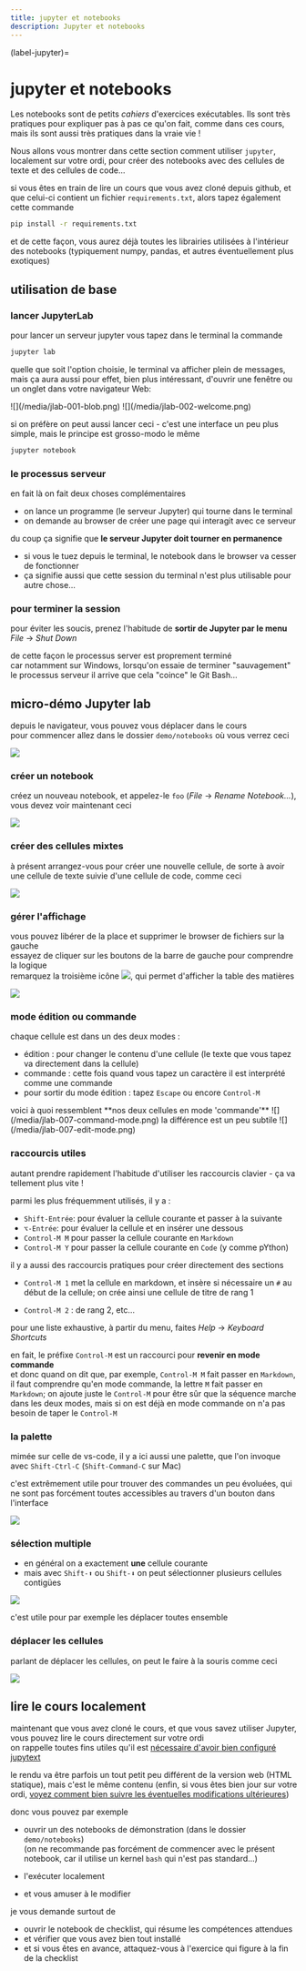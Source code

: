 ```yaml
---
title: jupyter et notebooks
description: Jupyter et notebooks
---
```



<SidebarToggle />

(label-jupyter)=
# jupyter et notebooks

Les notebooks sont de petits *cahiers* d'exercices exécutables. Ils sont très
pratiques pour expliquer pas à pas ce qu'on fait, comme dans ces cours, mais ils
sont aussi très pratiques dans la vraie vie !

Nous allons vous montrer dans cette section comment utiliser `jupyter`,
localement sur votre ordi, pour créer des notebooks avec des cellules de texte
et des cellules de code...

<Admonition title="dépendances supplémentaires" type="note">

si vous êtes en train de lire un cours que vous avez cloné depuis github, et que
celui-ci contient un fichier `requirements.txt`, alors tapez également cette
commande

```bash
pip install -r requirements.txt
```

et de cette façon, vous aurez déjà toutes les librairies utilisées à l'intérieur
des notebooks (typiquement numpy, pandas, et autres éventuellement plus
exotiques)
</Admonition>

## utilisation de base

### lancer JupyterLab

pour lancer un serveur jupyter vous tapez dans le terminal la commande

```bash
jupyter lab
```

quelle que soit l'option choisie, le terminal va afficher plein de messages, 
mais ça aura aussi pour effet, bien plus intéressant, d'ouvrir une fenêtre ou un onglet dans votre navigateur Web:

<CardGrid>
  <Card title="le serveur se lance dans le terminal">
    ![](/media/jlab-001-blob.png)
  </Card>
  <Card title="mais ça ouvre aussi une page dans votre browser web">
    ![](/media/jlab-002-welcome.png)
  </Card>
</CardGrid>

<Admonition title="notebook classic" type="tip" collapsible extras="admonition-small">

si on préfère on peut aussi lancer ceci - c'est une interface un peu plus simple, mais le principe est grosso-modo le même

```bash
jupyter notebook
```
</Admonition>

### le processus serveur

en fait là on fait deux choses complémentaires

* on lance un programme (le serveur Jupyter) qui tourne dans le terminal
* on demande au browser de créer une page qui interagit avec ce serveur

du coup ça signifie que **le serveur Jupyter doit tourner en permanence**

* si vous le tuez depuis le terminal, le notebook dans le browser va cesser de fonctionner
* ça signifie aussi que cette session du terminal n'est plus utilisable pour autre chose…

### pour terminer la session

pour éviter les soucis, prenez l'habitude de **sortir de Jupyter par le menu** *File* → *Shut Down*

de cette façon le processus server est proprement terminé  
car notamment sur Windows, lorsqu'on essaie de terminer "sauvagement" le processus serveur il arrive que cela "coince" le Git Bash...

## micro-démo Jupyter lab

depuis le navigateur, vous pouvez vous déplacer dans le cours  
pour commencer allez dans le dossier `demo/notebooks` où vous verrez ceci

![](/media/jlab-003-in-demo.png)

### créer un notebook

créez un nouveau notebook, et appelez-le `foo` (*File* -> *Rename Notebook...*), vous devez voir maintenant ceci

![](/media/jlab-004-new-notebook-foo.png)

### créer des cellules mixtes

à présent arrangez-vous pour créer une nouvelle cellule, de sorte à avoir une cellule de texte suivie d'une cellule de code, comme ceci

![](/media/jlab-005-mixed-cells.png)

### gérer l'affichage

vous pouvez libérer de la place et supprimer le browser de fichiers sur la gauche  
essayez de cliquer sur les boutons de la barre de gauche pour comprendre la logique  
remarquez la troisième icône ![](/media/jlab-006-toc-icon.png), qui permet d'afficher la table des matières

![](/media/jlab-006-more-space.png)

### mode édition ou commande

chaque cellule est dans un des deux modes :

* édition : pour changer le contenu d'une cellule (le texte que vous tapez va directement dans la cellule)
* commande : cette fois quand vous tapez un caractère il est interprété comme une commande
* pour sortir du mode édition : tapez `Escape` ou encore `Control-M`

<CardGrid>
  <Card title="en mode 'commande'">
    voici à quoi ressemblent **nos deux cellules en mode 'commande'**
    ![](/media/jlab-007-command-mode.png)
  </Card>
  <Card title="et en mode 'édition'">
    la différence est un peu subtile
    ![](/media/jlab-007-edit-mode.png)
  </Card>
</CardGrid>

### raccourcis utiles

autant prendre rapidement l'habitude d'utiliser les raccourcis clavier - ça va tellement plus vite !

parmi les plus fréquemment utilisés, il y a :

* `Shift-Entrée`: pour évaluer la cellule courante et passer à la suivante
* `⌥-Entrée`: pour évaluer la cellule et en insérer une dessous
* `Control-M M` pour passer la cellule courante en `Markdown`
* `Control-M Y` pour passer la cellule courante en `Code` (y comme pYthon)

il y a aussi des raccourcis pratiques pour créer directement des sections

* `Control-M 1` met la cellule en markdown, et insère si nécessaire un `#` au début de la
  cellule; on crée ainsi une cellule de titre de rang 1

* `Control-M 2` : de rang 2, etc…

pour une liste exhaustive, à partir du menu, faites *Help* → *Keyboard Shortcuts*

<Admonition title="Control-M" type="note">

en fait, le préfixe `Control-M` est un raccourci pour **revenir en mode commande**  
et donc quand on dit que, par exemple, `Control-M M` fait passer en `Markdown`,
il faut comprendre qu'en mode commande, la lettre `M` fait passer en `Markdown`;
on ajoute juste le `Control-M` pour être sûr que la séquence marche dans les
deux modes, mais si on est déjà en mode commande on n'a pas besoin de taper le
`Control-M`

</Admonition>

### la palette

mimée sur celle de vs-code, il y a ici aussi une palette, que l'on invoque avec `Shift-Ctrl-C` (`Shift-Command-C` sur Mac)

c'est extrêmement utile pour trouver des commandes un peu évoluées, qui ne sont pas forcément toutes accessibles au travers d'un bouton dans l'interface

![](/media/jlab-008-palette.png)

### sélection multiple

* en général on a exactement **une** cellule courante
* mais avec `Shift-⬆` ou `Shift-⬇` on peut sélectionner plusieurs cellules contigües

![](/media/jlab-009-multiple-selection.png)

c'est utile pour par exemple les déplacer toutes ensemble

### déplacer les cellules

parlant de déplacer les cellules, on peut le faire à la souris comme ceci

![](/media/jlab-010-move-cells.gif)

## lire le cours localement

maintenant que vous avez cloné le cours, et que vous savez utiliser Jupyter, vous pouvez lire le cours directement sur votre ordi  
on rappelle  toutes fins utiles qu'il est [nécessaire d'avoir bien configuré jupytext](#label-config-jupytext)

le rendu va être parfois un tout petit peu différent de la version web (HTML statique), mais c'est le même contenu
(enfin, si vous êtes bien  jour sur votre ordi, [voyez comment bien suivre les éventuelles modifications ultérieures](#label-git-pull))

donc vous pouvez par exemple

* ouvrir un des notebooks de démonstration (dans le dossier `demo/notebooks`)  
  (on ne recommande pas forcément de commencer avec le présent notebook, car il utilise un kernel `bash` qui n'est pas standard…)

* l'exécuter localement
* et vous amuser à le modifier

je vous demande surtout de

* ouvrir le notebook de checklist, qui résume les compétences attendues
* et vérifier que vous avez bien tout installé
* et si vous êtes en avance, attaquez-vous à l'exercice qui figure à la fin de la
  checklist
